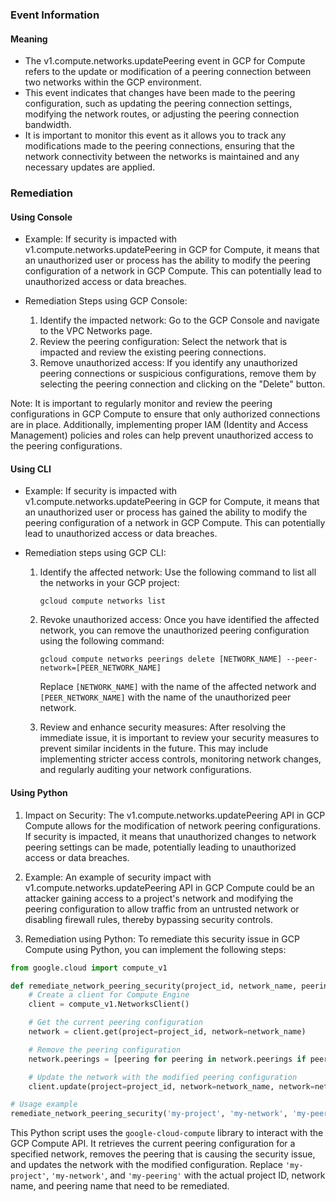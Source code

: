 
### Event Information

#### Meaning

- The v1.compute.networks.updatePeering event in GCP for Compute refers to the update or modification of a peering connection between two networks within the GCP environment.
- This event indicates that changes have been made to the peering configuration, such as updating the peering connection settings, modifying the network routes, or adjusting the peering connection bandwidth.
- It is important to monitor this event as it allows you to track any modifications made to the peering connections, ensuring that the network connectivity between the networks is maintained and any necessary updates are applied.

### Remediation

#### Using Console

- Example: If security is impacted with v1.compute.networks.updatePeering in GCP for Compute, it means that an unauthorized user or process has the ability to modify the peering configuration of a network in GCP Compute. This can potentially lead to unauthorized access or data breaches.

- Remediation Steps using GCP Console:
  1. Identify the impacted network: Go to the GCP Console and navigate to the VPC Networks page.
  2. Review the peering configuration: Select the network that is impacted and review the existing peering connections.
  3. Remove unauthorized access: If you identify any unauthorized peering connections or suspicious configurations, remove them by selecting the peering connection and clicking on the "Delete" button.

Note: It is important to regularly monitor and review the peering configurations in GCP Compute to ensure that only authorized connections are in place. Additionally, implementing proper IAM (Identity and Access Management) policies and roles can help prevent unauthorized access to the peering configurations.

#### Using CLI

- Example: If security is impacted with v1.compute.networks.updatePeering in GCP for Compute, it means that an unauthorized user or process has gained the ability to modify the peering configuration of a network in GCP Compute. This can potentially lead to unauthorized access or data breaches.

- Remediation steps using GCP CLI:
  1. Identify the affected network: Use the following command to list all the networks in your GCP project:
     ```
     gcloud compute networks list
     ```

  2. Revoke unauthorized access: Once you have identified the affected network, you can remove the unauthorized peering configuration using the following command:
     ```
     gcloud compute networks peerings delete [NETWORK_NAME] --peer-network=[PEER_NETWORK_NAME]
     ```
     Replace `[NETWORK_NAME]` with the name of the affected network and `[PEER_NETWORK_NAME]` with the name of the unauthorized peer network.

  3. Review and enhance security measures: After resolving the immediate issue, it is important to review your security measures to prevent similar incidents in the future. This may include implementing stricter access controls, monitoring network changes, and regularly auditing your network configurations.

#### Using Python

1. Impact on Security: The v1.compute.networks.updatePeering API in GCP Compute allows for the modification of network peering configurations. If security is impacted, it means that unauthorized changes to network peering settings can be made, potentially leading to unauthorized access or data breaches.

2. Example: An example of security impact with v1.compute.networks.updatePeering API in GCP Compute could be an attacker gaining access to a project's network and modifying the peering configuration to allow traffic from an untrusted network or disabling firewall rules, thereby bypassing security controls.

3. Remediation using Python: To remediate this security issue in GCP Compute using Python, you can implement the following steps:

```python
from google.cloud import compute_v1

def remediate_network_peering_security(project_id, network_name, peering_name):
    # Create a client for Compute Engine
    client = compute_v1.NetworksClient()

    # Get the current peering configuration
    network = client.get(project=project_id, network=network_name)

    # Remove the peering configuration
    network.peerings = [peering for peering in network.peerings if peering.name != peering_name]

    # Update the network with the modified peering configuration
    client.update(project=project_id, network=network_name, network=network)

# Usage example
remediate_network_peering_security('my-project', 'my-network', 'my-peering')
```

This Python script uses the `google-cloud-compute` library to interact with the GCP Compute API. It retrieves the current peering configuration for a specified network, removes the peering that is causing the security issue, and updates the network with the modified configuration. Replace `'my-project'`, `'my-network'`, and `'my-peering'` with the actual project ID, network name, and peering name that need to be remediated.

